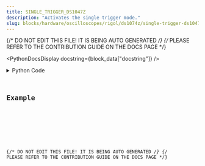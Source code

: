 ```yaml
---
title: SINGLE_TRIGGER_DS1047Z
description: "Activates the single trigger mode."
slug: blocks/hardware/oscilloscopes/rigol/ds1074z/single-trigger-ds1047z
---
```


{/* DO NOT EDIT THIS FILE! IT IS BEING AUTO GENERATED */}
{/* PLEASE REFER TO THE CONTRIBUTION GUIDE ON THE DOCS PAGE */}


<PythonDocsDisplay docstring={block_data["docstring"]} />
<details>
<summary>Python Code</summary>



<Code code={pythonCode} lang="py" wrap theme="dracula" />

[Find this Flojoy Block on GitHub](https://github.com/flojoy-ai/blocks/blob/main/blocks/HARDWARE/OSCILLOSCOPES/RIGOL/DS1074Z/SINGLE_TRIGGER_DS1047Z/SINGLE_TRIGGER_DS1047Z.py)

</details>

## Example


<GetHelpWidget />


<AppDisplay app={app} blockName="SINGLE_TRIGGER_DS1047Z" client:visible />


<Example />

{/* DO NOT EDIT THIS FILE! IT IS BEING AUTO GENERATED */}
{/* PLEASE REFER TO THE CONTRIBUTION GUIDE ON THE DOCS PAGE */}
